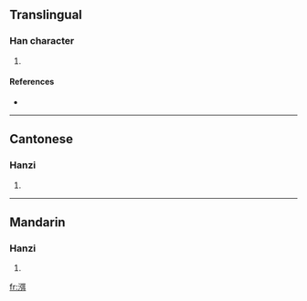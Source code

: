 ==Translingual==

===Han character===
{{Han char|rn=85|rad=水|as=09|sn=12|four=3114<sub>0</sub>|canj=水弓尸十 (ENSJ)}}

# {{defn|Han|sort=水09}}

====References====
* {{Han ref|kx=0635.080|dkj=17787|dj=1042.060|hdz=31690.010|uh=6E33|ud=28211|bh=D9F7|bd=55799}}

----

==Cantonese==

===Hanzi===
{{yue-hanzi|jyut=|y=mai5}}

# {{defn|Cantonese}}

----

==Mandarin==

===Hanzi===
{{cmn-hanzi|pin=[[mǐ]] ([[mi3]])|wg=mi<sup>3</sup>}}

# {{defn|Mandarin}}

[[fr:渳]]